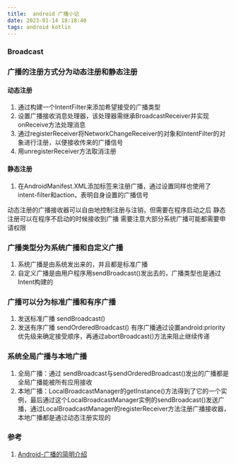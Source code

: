 ```yaml
---
title:  android 广播小记
date: 2023-01-14 18:18:40
tags: android kotlin
---
```


### Broadcast
### 广播的注册方式分为动态注册和静态注册
#### 动态注册 
1. 通过构建一个IntentFilter来添加希望接受的广播类型
2. 设置广播接收消息处理器，该处理器需继承BroadcastReceiver并实现onReceive方法处理消息
3. 通过registerReceiver将NetworkChangeReceiver的对象和IntentFilter的对象进行注册，以便接收传来的广播信号
4. 用unregisterReceiver方法取消注册
#### 静态注册
1. 在AndroidManifest.XML添加<receiver>标签来注册广播，通过设置同样也使用了intent-filter和action，表明自身设置的广播信号

动态注册的广播接收器可以自由地控制注册与注销，但需要在程序启动之后
静态注册可以在程序不启动的时候接收到广播
需要注意大部分系统广播可能都需要申请权限

### 广播类型分为系统广播和自定义广播
1. 系统广播是由系统发出来的，并且都是标准广播
2. 自定义广播是由用户程序用sendBroadcast()发出去的，广播类型也是通过Intent构建的

###  广播可以分为标准广播和有序广播
1. 发送标准广播 sendBroadcast() 
2. 发送有序广播 sendOrderedBroadcast()
有序广播通过设置android:priority优先级来确定接受顺序，再通过abortBroadcast()方法来阻止继续传递

### 系统全局广播与本地广播
1. 全局广播：通过 sendBroadcast与sendOrderedBroadcast()发出的广播都是全局广播能被所有应用接收
2. 本地广播：LocalBroadcastManager的getInstance()方法得到了它的一个实例，最后通过这个LocalBroadcastManager实例的sendBroadcast()发送广播，通过LocalBroadcastManager的registerReceiver方法注册广播接收器，本地广播都是通过动态注册实现的

### 参考
1. [Android-广播的简明介绍](https://zhuanlan.zhihu.com/p/78665063)
